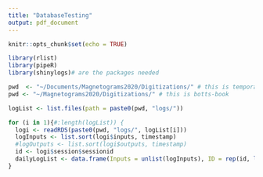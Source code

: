 ```yaml
---
title: "DatabaseTesting"
output: pdf_document
---
```


```r
knitr::opts_chunk$set(echo = TRUE)
```
```r
library(rlist)
library(pipeR)
library(shinylogs)# are the packages needed
```
```r
pwd  <- "~/Documents/Magnetograms2020/Digitizations/" # this is temporary corsair
pwd <- "~/Magnetograms2020/Digitizations/" # this is botts-book

logList <- list.files(path = paste0(pwd, "logs/"))

for (i in 1){#:length(logList)) {
  logi <- readRDS(paste0(pwd, "logs/", logList[i]))
  logInputs <- list.sort(logi$inputs, timestamp)
  #logOutputs <- list.sort(logi$outputs, timestamp)
  id <- logi$session$sessionid
  dailyLogList <- data.frame(Inputs = unlist(logInputs), ID = rep(id, length(logInputs)))#, Outputs =  unlist(logOutputs)) 
}

```

